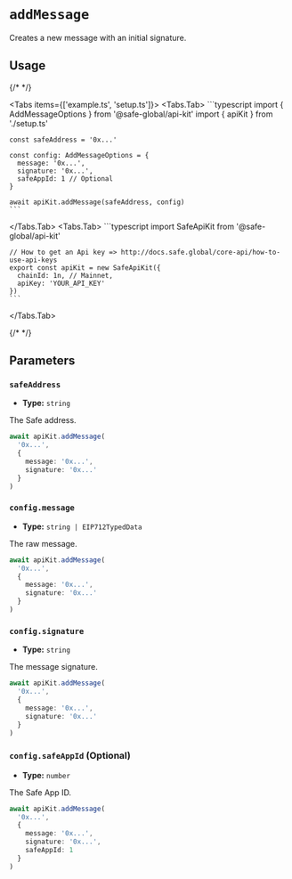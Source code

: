 
# `addMessage`

Creates a new message with an initial signature.

## Usage

{/* <!-- vale off --> */}

<Tabs items={['example.ts', 'setup.ts']}>
  <Tabs.Tab>
    ```typescript
    import { AddMessageOptions } from '@safe-global/api-kit'
    import { apiKit } from './setup.ts'

    const safeAddress = '0x...'
    
    const config: AddMessageOptions = {
      message: '0x...',
      signature: '0x...',
      safeAppId: 1 // Optional
    }

    await apiKit.addMessage(safeAddress, config)
    ```
  </Tabs.Tab>
  <Tabs.Tab>
    ```typescript
    import SafeApiKit from '@safe-global/api-kit'

    // How to get an Api key => http://docs.safe.global/core-api/how-to-use-api-keys
    export const apiKit = new SafeApiKit({
      chainId: 1n, // Mainnet,
      apiKey: 'YOUR_API_KEY'
    })
    ```
  </Tabs.Tab>
</Tabs>

{/* <!-- vale on --> */}

## Parameters

### `safeAddress`

- **Type:** `string`

The Safe address.

```typescript focus=2
await apiKit.addMessage(
  '0x...',
  {
    message: '0x...',
    signature: '0x...'
  }
)
```

### `config.message`

- **Type:** `string | EIP712TypedData`

The raw message.

```typescript focus=4
await apiKit.addMessage(
  '0x...',
  {
    message: '0x...',
    signature: '0x...'
  }
)
```

### `config.signature`

- **Type:** `string`

The message signature.

```typescript focus=5
await apiKit.addMessage(
  '0x...',
  {
    message: '0x...',
    signature: '0x...'
  }
)
```

### `config.safeAppId` (Optional)

- **Type:** `number`

The Safe App ID.

```typescript focus=6
await apiKit.addMessage(
  '0x...',
  {
    message: '0x...',
    signature: '0x...',
    safeAppId: 1
  }
)
```
